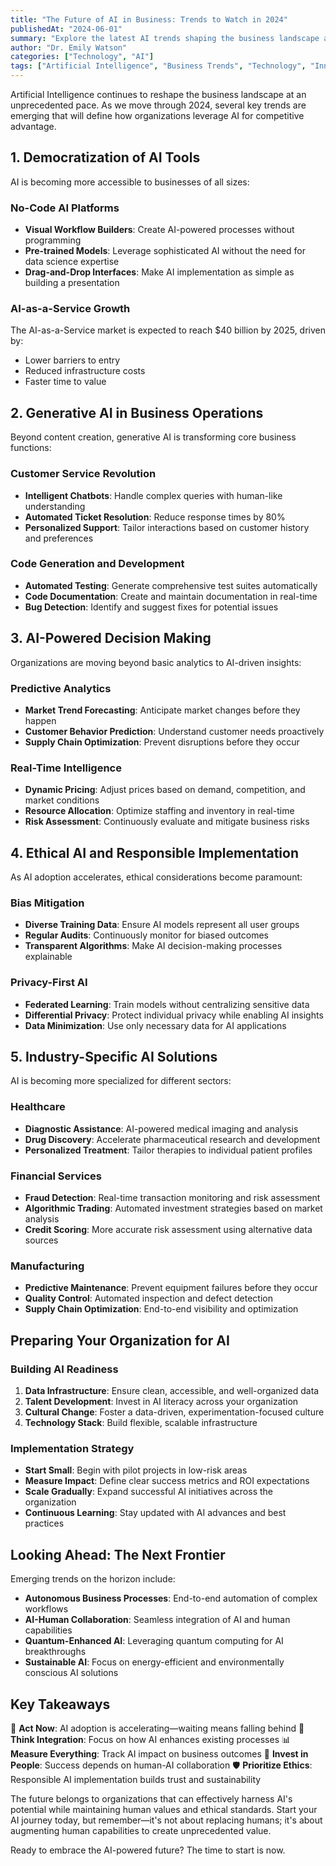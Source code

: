 ```yaml
---
title: "The Future of AI in Business: Trends to Watch in 2024"
publishedAt: "2024-06-01"
summary: "Explore the latest AI trends shaping the business landscape and how to prepare your organization for the AI-driven future."
author: "Dr. Emily Watson"
categories: ["Technology", "AI"]
tags: ["Artificial Intelligence", "Business Trends", "Technology", "Innovation", "Future"]
---
```


Artificial Intelligence continues to reshape the business landscape at an unprecedented pace. As we move through 2024, several key trends are emerging that will define how organizations leverage AI for competitive advantage.

## 1. Democratization of AI Tools

AI is becoming more accessible to businesses of all sizes:

### No-Code AI Platforms
- **Visual Workflow Builders**: Create AI-powered processes without programming
- **Pre-trained Models**: Leverage sophisticated AI without the need for data science expertise
- **Drag-and-Drop Interfaces**: Make AI implementation as simple as building a presentation

### AI-as-a-Service Growth
The AI-as-a-Service market is expected to reach $40 billion by 2025, driven by:
- Lower barriers to entry
- Reduced infrastructure costs
- Faster time to value

## 2. Generative AI in Business Operations

Beyond content creation, generative AI is transforming core business functions:

### Customer Service Revolution
- **Intelligent Chatbots**: Handle complex queries with human-like understanding
- **Automated Ticket Resolution**: Reduce response times by 80%
- **Personalized Support**: Tailor interactions based on customer history and preferences

### Code Generation and Development
- **Automated Testing**: Generate comprehensive test suites automatically
- **Code Documentation**: Create and maintain documentation in real-time
- **Bug Detection**: Identify and suggest fixes for potential issues

## 3. AI-Powered Decision Making

Organizations are moving beyond basic analytics to AI-driven insights:

### Predictive Analytics
- **Market Trend Forecasting**: Anticipate market changes before they happen
- **Customer Behavior Prediction**: Understand customer needs proactively
- **Supply Chain Optimization**: Prevent disruptions before they occur

### Real-Time Intelligence
- **Dynamic Pricing**: Adjust prices based on demand, competition, and market conditions
- **Resource Allocation**: Optimize staffing and inventory in real-time
- **Risk Assessment**: Continuously evaluate and mitigate business risks

## 4. Ethical AI and Responsible Implementation

As AI adoption accelerates, ethical considerations become paramount:

### Bias Mitigation
- **Diverse Training Data**: Ensure AI models represent all user groups
- **Regular Audits**: Continuously monitor for biased outcomes
- **Transparent Algorithms**: Make AI decision-making processes explainable

### Privacy-First AI
- **Federated Learning**: Train models without centralizing sensitive data
- **Differential Privacy**: Protect individual privacy while enabling AI insights
- **Data Minimization**: Use only necessary data for AI applications

## 5. Industry-Specific AI Solutions

AI is becoming more specialized for different sectors:

### Healthcare
- **Diagnostic Assistance**: AI-powered medical imaging and analysis
- **Drug Discovery**: Accelerate pharmaceutical research and development
- **Personalized Treatment**: Tailor therapies to individual patient profiles

### Financial Services
- **Fraud Detection**: Real-time transaction monitoring and risk assessment
- **Algorithmic Trading**: Automated investment strategies based on market analysis
- **Credit Scoring**: More accurate risk assessment using alternative data sources

### Manufacturing
- **Predictive Maintenance**: Prevent equipment failures before they occur
- **Quality Control**: Automated inspection and defect detection
- **Supply Chain Optimization**: End-to-end visibility and optimization

## Preparing Your Organization for AI

### Building AI Readiness
1. **Data Infrastructure**: Ensure clean, accessible, and well-organized data
2. **Talent Development**: Invest in AI literacy across your organization
3. **Cultural Change**: Foster a data-driven, experimentation-focused culture
4. **Technology Stack**: Build flexible, scalable infrastructure

### Implementation Strategy
- **Start Small**: Begin with pilot projects in low-risk areas
- **Measure Impact**: Define clear success metrics and ROI expectations
- **Scale Gradually**: Expand successful AI initiatives across the organization
- **Continuous Learning**: Stay updated with AI advances and best practices

## Looking Ahead: The Next Frontier

Emerging trends on the horizon include:

- **Autonomous Business Processes**: End-to-end automation of complex workflows
- **AI-Human Collaboration**: Seamless integration of AI and human capabilities
- **Quantum-Enhanced AI**: Leveraging quantum computing for AI breakthroughs
- **Sustainable AI**: Focus on energy-efficient and environmentally conscious AI solutions

## Key Takeaways

🎯 **Act Now**: AI adoption is accelerating—waiting means falling behind
🔄 **Think Integration**: Focus on how AI enhances existing processes
📊 **Measure Everything**: Track AI impact on business outcomes
🤝 **Invest in People**: Success depends on human-AI collaboration
🛡️ **Prioritize Ethics**: Responsible AI implementation builds trust and sustainability

The future belongs to organizations that can effectively harness AI's potential while maintaining human values and ethical standards. Start your AI journey today, but remember—it's not about replacing humans; it's about augmenting human capabilities to create unprecedented value.

Ready to embrace the AI-powered future? The time to start is now. 